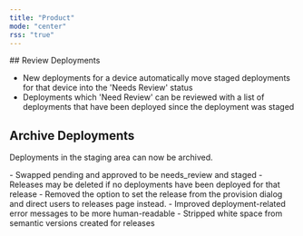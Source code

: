 ```yaml
---
title: "Product"
mode: "center"
rss: "true"
---
```


<Update label="October 16, 2025" description="v0.2.0">
  ## Review Deployments

  - New deployments for a device automatically move staged deployments for that device into the 'Needs Review' status
  - Deployments which 'Need Review' can be reviewed with a list of deployments that have been deployed since the deployment was staged

  ## Archive Deployments

  Deployments in the staging area can now be archived.

  <Accordion title="Improvements">
    - Swapped pending and approved to be needs_review and staged
    - Releases may be deleted if no deployments have been deployed for that release
    - Removed the option to set the release from the provision dialog and direct users to releases page instead.
  </Accordion>
  <Accordion title="Fixes">
    - Improved deployment-related error messages to be more human-readable
    - Stripped white space from semantic versions created for releases
  </Accordion>
</Update>